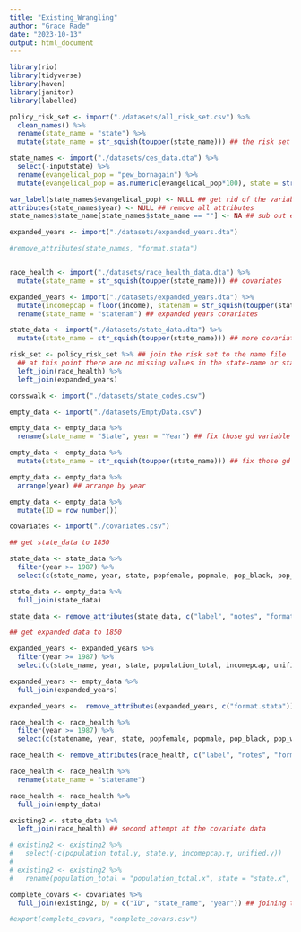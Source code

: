 ```yaml
---
title: "Existing_Wrangling"
author: "Grace Rade"
date: "2023-10-13"
output: html_document
---
```

```r
library(rio)
library(tidyverse)
library(haven)
library(janitor)
library(labelled)

policy_risk_set <- import("./datasets/all_risk_set.csv") %>% 
  clean_names() %>% 
  rename(state_name = "state") %>% 
  mutate(state_name = str_squish(toupper(state_name))) ## the risk set of all the policies w/o covariates

state_names <- import("./datasets/ces_data.dta") %>% 
  select(-inputstate) %>% 
  rename(evangelical_pop = "pew_bornagain") %>% 
  mutate(evangelical_pop = as.numeric(evangelical_pop*100), state = str_squish(state), state_name = str_squish(state_name)) ## name file for all + evangelical data

var_label(state_names$evangelical_pop) <- NULL ## get rid of the variable label
attributes(state_names$year) <- NULL ## remove all attributes
state_names$state_name[state_names$state_name == ""] <- NA ## sub out empties for NAs

expanded_years <- import("./datasets/expanded_years.dta")

#remove_attributes(state_names, "format.stata")


race_health <- import("./datasets/race_health_data.dta") %>% 
  mutate(state_name = str_squish(toupper(state_name))) ## covariates

expanded_years <- import("./datasets/expanded_years.dta") %>% 
  mutate(incomepcap = floor(income), statenam = str_squish(toupper(statenam))) %>% 
  rename(state_name = "statenam") ## expanded years covariates

state_data <- import("./datasets/state_data.dta") %>% 
  mutate(state_name = str_squish(toupper(state_name))) ## more covariates

risk_set <- policy_risk_set %>% ## join the risk set to the name file
  ## at this point there are no missing values in the state-name or state variables
  left_join(race_health) %>% 
  left_join(expanded_years)

corsswalk <- import("./datasets/state_codes.csv")

empty_data <- import("./datasets/EmptyData.csv")

empty_data <- empty_data %>% 
  rename(state_name = "State", year = "Year") ## fix those gd variable names

empty_data <- empty_data %>% 
  mutate(state_name = str_squish(toupper(state_name))) ## fix those gd state names to match everything else

empty_data <- empty_data %>% 
  arrange(year) ## arrange by year

empty_data <- empty_data %>% 
  mutate(ID = row_number())

covariates <- import("./covariates.csv")
```

```r
## get state_data to 1850

state_data <- state_data %>% 
  filter(year >= 1987) %>% 
  select(c(state_name, year, state, popfemale, popmale, pop_black, pop_white, pctblack)) ## select the ones I want

state_data <- empty_data %>% 
  full_join(state_data)

state_data <- remove_attributes(state_data, c("label", "notes", "format.stata"))

```

```r
## get expanded data to 1850

expanded_years <- expanded_years %>% 
  filter(year >= 1987) %>% 
  select(c(state_name, year, state, population_total, incomepcap, unified))

expanded_years <- empty_data %>% 
  full_join(expanded_years)

expanded_years <-  remove_attributes(expanded_years, c("format.stata"))
```

```r
race_health <- race_health %>% 
  filter(year >= 1987) %>% 
  select(c(statename, year, state, popfemale, popmale, pop_black, pop_white, pctblack))

race_health <- remove_attributes(race_health, c("label", "notes", "format.stata")) ## remove the attributes

race_health <- race_health %>% 
  rename(state_name = "statename")

race_health <- race_health %>% 
  full_join(empty_data)
```

```r
existing2 <- state_data %>% 
  left_join(race_health) ## second attempt at the covariate data

# existing2 <- existing2 %>% 
#   select(-c(population_total.y, state.y, incomepcap.y, unified.y))
# 
# existing2 <- existing2 %>% 
#   rename(population_total = "population_total.x", state = "state.x", incomepcap = "incomepcap.x", unified = "unified.x")

complete_covars <- covariates %>% 
  full_join(existing2, by = c("ID", "state_name", "year")) ## joining the complete covars

#export(complete_covars, "complete_covars.csv")
```

